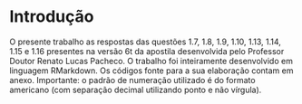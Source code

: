 <!-- Criado por Djonathan Quadras -->

# Introdução {-}

O presente trabalho as respostas das questões 1.7, 1.8, 1.9, 1.10, 1.13, 1.14, 1.15 e 1.16 presentes na versão 6t da apostila desenvolvida pelo Professor Doutor Renato Lucas Pacheco. O trabalho foi inteiramente desenvolvido em linguagem RMarkdown. Os códigos fonte para a sua elaboração contam em anexo. Importante: o padrão de numeração utilizado é do formato americano (com separação decimal utilizando ponto e não vírgula).